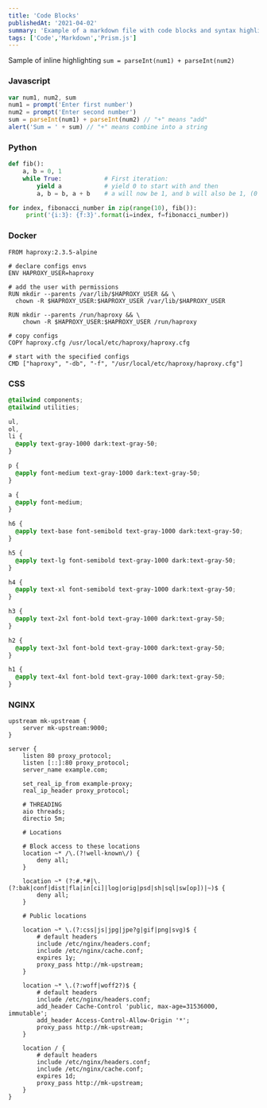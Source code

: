 ```yaml
---
title: 'Code Blocks'
publishedAt: '2021-04-02'
summary: 'Example of a markdown file with code blocks and syntax highlighting using mdx-prism for inline highlighting.'
tags: ['Code','Markdown','Prism.js']
---
```


Sample of inline highlighting `sum = parseInt(num1) + parseInt(num2)`

### Javascript

```javascript
var num1, num2, sum
num1 = prompt('Enter first number')
num2 = prompt('Enter second number')
sum = parseInt(num1) + parseInt(num2) // "+" means "add"
alert('Sum = ' + sum) // "+" means combine into a string
```

### Python

```python
def fib():
    a, b = 0, 1
    while True:            # First iteration:
        yield a            # yield 0 to start with and then
        a, b = b, a + b    # a will now be 1, and b will also be 1, (0 + 1)

for index, fibonacci_number in zip(range(10), fib()):
     print('{i:3}: {f:3}'.format(i=index, f=fibonacci_number))
```

### Docker

```docker
FROM haproxy:2.3.5-alpine

# declare configs envs
ENV HAPROXY_USER=haproxy

# add the user with permissions
RUN mkdir --parents /var/lib/$HAPROXY_USER && \
  chown -R $HAPROXY_USER:$HAPROXY_USER /var/lib/$HAPROXY_USER

RUN mkdir --parents /run/haproxy && \
    chown -R $HAPROXY_USER:$HAPROXY_USER /run/haproxy

# copy configs
COPY haproxy.cfg /usr/local/etc/haproxy/haproxy.cfg

# start with the specified configs
CMD ["haproxy", "-db", "-f", "/usr/local/etc/haproxy/haproxy.cfg"]

```

### CSS

```css
@tailwind components;
@tailwind utilities;

ul,
ol,
li {
  @apply text-gray-1000 dark:text-gray-50;
}

p {
  @apply font-medium text-gray-1000 dark:text-gray-50;
}

a {
  @apply font-medium;
}

h6 {
  @apply text-base font-semibold text-gray-1000 dark:text-gray-50;
}

h5 {
  @apply text-lg font-semibold text-gray-1000 dark:text-gray-50;
}

h4 {
  @apply text-xl font-semibold text-gray-1000 dark:text-gray-50;
}

h3 {
  @apply text-2xl font-bold text-gray-1000 dark:text-gray-50;
}

h2 {
  @apply text-3xl font-bold text-gray-1000 dark:text-gray-50;
}

h1 {
  @apply text-4xl font-bold text-gray-1000 dark:text-gray-50;
}
```

### NGINX

```nginx
upstream mk-upstream {
    server mk-upstream:9000;
}

server {
    listen 80 proxy_protocol;
    listen [::]:80 proxy_protocol;
    server_name example.com;

    set_real_ip_from example-proxy;
    real_ip_header proxy_protocol;

    # THREADING
    aio threads;
    directio 5m;
    
    # Locations

    # Block access to these locations
    location ~* /\.(?!well-known\/) {
        deny all;
    }

    location ~* (?:#.*#|\.(?:bak|conf|dist|fla|in[ci]|log|orig|psd|sh|sql|sw[op])|~)$ {
        deny all;
    }

    # Public locations

    location ~* \.(?:css|js|jpg|jpe?g|gif|png|svg)$ {
        # default headers
        include /etc/nginx/headers.conf;
        include /etc/nginx/cache.conf;
        expires 1y;
        proxy_pass http://mk-upstream;
    }

    location ~* \.(?:woff|woff2?)$ {
        # default headers
        include /etc/nginx/headers.conf;
        add_header Cache-Control 'public, max-age=31536000, immutable';
        add_header Access-Control-Allow-Origin '*';
        proxy_pass http://mk-upstream;
    }

    location / {
        # default headers
        include /etc/nginx/headers.conf;
        include /etc/nginx/cache.conf;
        expires 1d;
        proxy_pass http://mk-upstream;
    }
}
```